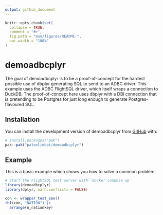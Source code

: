 ```yaml
---
output: github_document
---
```


<!-- README.md is generated from README.Rmd. Please edit that file -->

```r
knitr::opts_chunk$set(
  collapse = TRUE,
  comment = "#>",
  fig.path = "man/figures/README-",
  out.width = "100%"
)
```

# demoadbcplyr

<!-- badges: start -->
<!-- badges: end -->

The goal of demoadbcplyr is to be a proof-of-concept for the hardest possible use of dbplyr generating SQL to send to an ADBC driver. This example uses the ADBC FlightSQL driver, which itself wraps a connection to DuckDB. The proof-of-concept here uses dbplyr with a DBI connection that is pretending to be Postgres for just long enough to generate Postgres-flavoured SQL.

## Installation

You can install the development version of demoadbcplyr from [GitHub](https://github.com/) with:

``` r
# install.packages("pak")
pak::pak("paleolimbot/demoadbcplyr")
```

## Example

This is a basic example which shows you how to solve a common problem:

```r
# Start the FlightSQL test server with `docker compose up`
library(demoadbcplyr)
library(dplyr, warn.conflicts = FALSE)

con <- wrapper_test_con()
tbl(con, "NATION") |> 
  arrange(n_nationkey)
```
